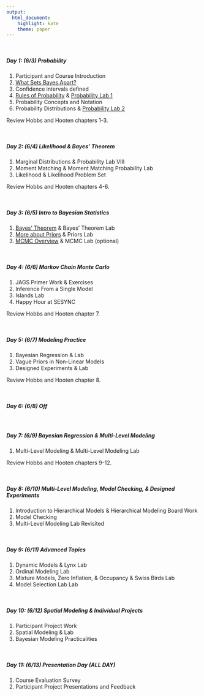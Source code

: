 ```yaml
---
output:
  html_document:
    highlight: kate
    theme: paper
---
```


<br>

##### **Day 1: (6/3) Probability**

1. Participant and Course Introduction
2. [What Sets Bayes Apart?](content/lectures/WhatSetsBayesApart.pdf)
3. Confidence intervals defined
4. [Rules of Probability](content/lectures/RulesProbability.pdf) & [Probability Lab 1](content/labs/ProbabilityLab1.html)
5. Probability Concepts and Notation 
6. Probability Distributions & [Probability Lab 2](content/labs/ProbabilityLab2.html)

Review Hobbs and Hooten chapters 1-3.

<br>

##### **Day 2: (6/4) Likelihood & Bayes' Theorem**

1. Marginal Distributions & Probability Lab VIII
2. Moment Matching & Moment Matching Probability Lab
3. Likelihood & Likelihood Problem Set

Review Hobbs and Hooten chapters 4-6.

<br>

##### **Day 3: (6/5) Intro to Bayesian Statistics**

1. [Bayes' Theorem](content/lectures/BayesTheorem.pdf) & Bayes' Theorem Lab 
2. [More about Priors](content/lectures/MoreAboutPriors.pdf) & Priors Lab
3. [MCMC Overview](content/lectures/MCMCOverview.pdf) & MCMC Lab (optional)

<br>

##### **Day 4: (6/6) Markov Chain Monte Carlo**

1. JAGS Primer Work & Exercises
2. Inference From a Single Model
3. Islands Lab
4. Happy Hour at SESYNC 

Review Hobbs and Hooten chapter 7.

<br>

##### **Day 5: (6/7) Modeling Practice**

1. Bayesian Regression & Lab
2. Vague Priors in Non-Linear Models
3. Designed Experiments & Lab

Review Hobbs and Hooten chapter 8.

<br>

##### **Day 6: (6/8) Off**

<br>

##### **Day 7: (6/9) Bayesian Regression & Multi-Level Modeling**

1. Multi-Level Modeling & Multi-Level Modeling Lab

Review Hobbs and Hooten chapters 9-12.

<br>

##### **Day 8: (6/10) Multi-Level Modeling, Model Checking, & Designed Experiments**

1. Introduction to Hierarchical Models & Hierarchical Modeling Board Work 
2. Model Checking
3. Multi-Level Modeling Lab Revisited


<br>

##### **Day 9: (6/11) Advanced Topics**

1. Dynamic Models & Lynx Lab
2. Ordinal Modeling Lab
3. Mixture Models, Zero Inflation, & Occupancy & Swiss Birds Lab
4. Model Selection Lab Lab

<br>

##### **Day 10: (6/12) Spatial Modeling & Individual Projects**

1. Participant Project Work
2. Spatial Modeling & Lab
3. Bayesian Modeling Practicalities

<br>

##### **Day 11: (6/13) Presentation Day (ALL DAY)**

1. Course Evaluation Survey
2. Participant Project Presentations and Feedback 
